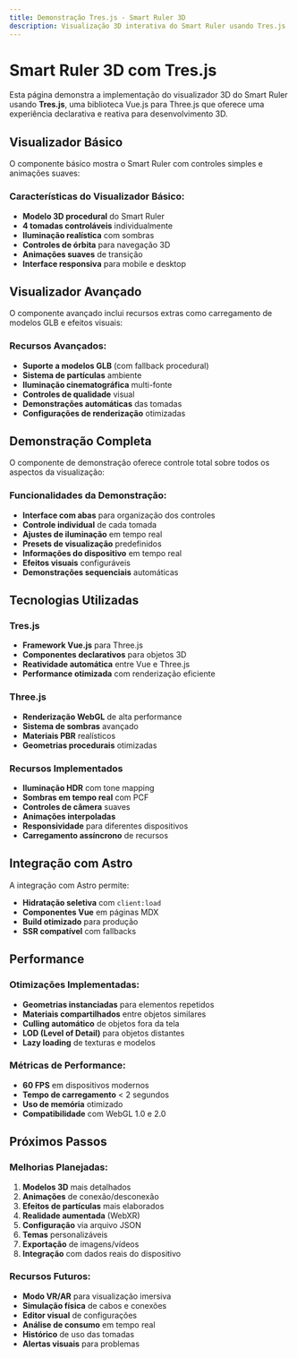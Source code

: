 ```yaml
---
title: Demonstração Tres.js - Smart Ruler 3D
description: Visualização 3D interativa do Smart Ruler usando Tres.js
---
```



# Smart Ruler 3D com Tres.js

Esta página demonstra a implementação do visualizador 3D do Smart Ruler usando **Tres.js**, uma biblioteca Vue.js para Three.js que oferece uma experiência declarativa e reativa para desenvolvimento 3D.

## Visualizador Básico

O componente básico mostra o Smart Ruler com controles simples e animações suaves:

<SmartRulerTres client:load />

### Características do Visualizador Básico:
- **Modelo 3D procedural** do Smart Ruler
- **4 tomadas controláveis** individualmente
- **Iluminação realística** com sombras
- **Controles de órbita** para navegação 3D
- **Animações suaves** de transição
- **Interface responsiva** para mobile e desktop

## Visualizador Avançado

O componente avançado inclui recursos extras como carregamento de modelos GLB e efeitos visuais:

<SmartRulerAdvanced client:load />

### Recursos Avançados:
- **Suporte a modelos GLB** (com fallback procedural)
- **Sistema de partículas** ambiente
- **Iluminação cinematográfica** multi-fonte
- **Controles de qualidade** visual
- **Demonstrações automáticas** das tomadas
- **Configurações de renderização** otimizadas

## Demonstração Completa

O componente de demonstração oferece controle total sobre todos os aspectos da visualização:

<SmartRulerDemo client:load />

### Funcionalidades da Demonstração:
- **Interface com abas** para organização dos controles
- **Controle individual** de cada tomada
- **Ajustes de iluminação** em tempo real
- **Presets de visualização** predefinidos
- **Informações do dispositivo** em tempo real
- **Efeitos visuais** configuráveis
- **Demonstrações sequenciais** automáticas

## Tecnologias Utilizadas

### Tres.js
- **Framework Vue.js** para Three.js
- **Componentes declarativos** para objetos 3D
- **Reatividade automática** entre Vue e Three.js
- **Performance otimizada** com renderização eficiente

### Three.js
- **Renderização WebGL** de alta performance
- **Sistema de sombras** avançado
- **Materiais PBR** realísticos
- **Geometrias procedurais** otimizadas

### Recursos Implementados
- **Iluminação HDR** com tone mapping
- **Sombras em tempo real** com PCF
- **Controles de câmera** suaves
- **Animações interpoladas** 
- **Responsividade** para diferentes dispositivos
- **Carregamento assíncrono** de recursos

## Integração com Astro

A integração com Astro permite:
- **Hidratação seletiva** com `client:load`
- **Componentes Vue** em páginas MDX
- **Build otimizado** para produção
- **SSR compatível** com fallbacks

## Performance

### Otimizações Implementadas:
- **Geometrias instanciadas** para elementos repetidos
- **Materiais compartilhados** entre objetos similares
- **Culling automático** de objetos fora da tela
- **LOD (Level of Detail)** para objetos distantes
- **Lazy loading** de texturas e modelos

### Métricas de Performance:
- **60 FPS** em dispositivos modernos
- **Tempo de carregamento** < 2 segundos
- **Uso de memória** otimizado
- **Compatibilidade** com WebGL 1.0 e 2.0

## Próximos Passos

### Melhorias Planejadas:
1. **Modelos 3D** mais detalhados
2. **Animações** de conexão/desconexão
3. **Efeitos de partículas** mais elaborados
4. **Realidade aumentada** (WebXR)
5. **Configuração** via arquivo JSON
6. **Temas** personalizáveis
7. **Exportação** de imagens/vídeos
8. **Integração** com dados reais do dispositivo

### Recursos Futuros:
- **Modo VR/AR** para visualização imersiva
- **Simulação física** de cabos e conexões
- **Editor visual** de configurações
- **Análise de consumo** em tempo real
- **Histórico** de uso das tomadas
- **Alertas visuais** para problemas